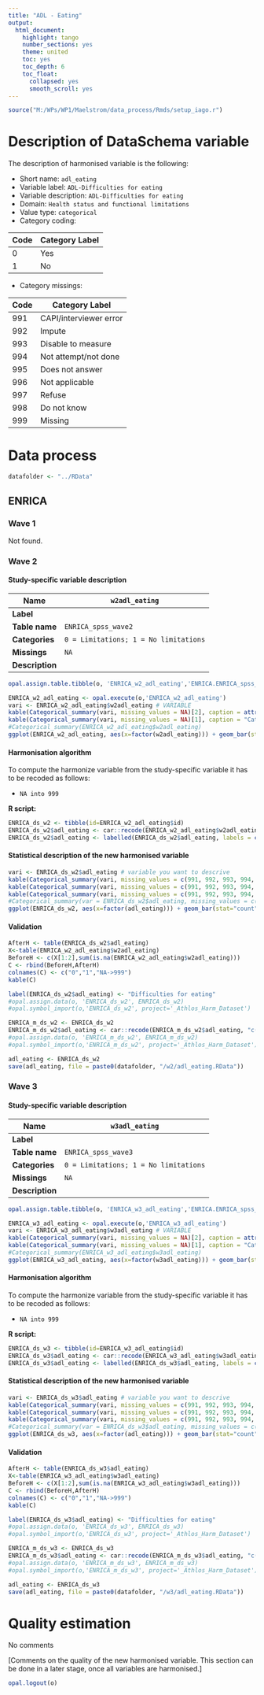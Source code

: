 ```yaml
---
title: "ADL - Eating"
output:
  html_document:
    highlight: tango
    number_sections: yes
    theme: united
    toc: yes
    toc_depth: 6
    toc_float:
      collapsed: yes
      smooth_scroll: yes 
---
```


<!-- ########################################################## --> 

<!-- # Installation, loading packages -->
<!-- **R script:** -->

```r
source("M:/WPs/WP1/Maelstrom/data_process/Rmds/setup_iago.r")
```
<!-- ########################################################## --> 



# Description of DataSchema variable

The description of harmonised variable is the following:

* Short name: `adl_eating`
* Variable label: `ADL-Difficulties for eating`
* Variable description: `ADL-Difficulties for eating`
* Domain: `Health status and functional limitations`
* Value type: `categorical`
* Category coding:

**Code** | **Category Label**
-------- | ------------------
0        | Yes
1        | No

* Category missings: 


**Code** | **Category Label**
----| ------------------
991 | CAPI/interviewer error
992 | Impute
993 | Disable to measure
994 | Not attempt/not done
995 | Does not answer
996 | Not applicable
997 | Refuse
998 | Do not know
999 | Missing


# Data process


```r
datafolder <- "../RData"
``` 

## ENRICA

### Wave 1

Not found.


### Wave 2

#### Study-specific variable description




| **Name** | `w2adl_eating`|
|-|-|
| **Label** |  |
| **Table name** | `ENRICA_spss_wave2` |
| **Categories** | `0 = Limitations; 1 = No limitations` |
| **Missings** | `NA` |
| **Description** |  |


```r
opal.assign.table.tibble(o, 'ENRICA_w2_adl_eating','ENRICA.ENRICA_spss_wave2', variables=list('w2adl_eating'), missings = TRUE)
```

```r
ENRICA_w2_adl_eating <- opal.execute(o,'ENRICA_w2_adl_eating')
vari <- ENRICA_w2_adl_eating$w2adl_eating # VARIABLE
kable(Categorical_summary(vari, missing_values = NA)[2], caption = attributes(vari)$`spss::shortName`)
kable(Categorical_summary(vari, missing_values = NA)[1], caption = "Category")
#Categorical_summary(ENRICA_w2_adl_eating$w2adl_eating)
ggplot(ENRICA_w2_adl_eating, aes(x=factor(w2adl_eating))) + geom_bar(stat="count", width=0.4, fill="steelblue") + xlab("ADL - Difficulty for eating") + ylab("Frequency")
```

#### Harmonisation algorithm

To compute the harmonize variable from the study-specific variable it has to be recoded as follows:

* `NA into 999`

**R script:**
```r
ENRICA_ds_w2 <- tibble(id=ENRICA_w2_adl_eating$id)
ENRICA_ds_w2$adl_eating <- car::recode(ENRICA_w2_adl_eating$w2adl_eating, "NA = '999' ")
ENRICA_ds_w2$adl_eating <- labelled(ENRICA_ds_w2$adl_eating, labels = c(Yes=0, No=1,Missing=999, Do_not_know=998, Refuse=997, Not_applicable=996, Does_not_answer=995,  Not_attempt_not_done=994, Disable_to_measure=993, Impute=992, CAPI_interviewer_error=991))
```

#### Statistical description of the new harmonised variable
```r
vari <- ENRICA_ds_w2$adl_eating # variable you want to descrive
kable(Categorical_summary(vari, missing_values = c(991, 992, 993, 994, 995, 996, 997, 998, 999))[3])
kable(Categorical_summary(vari, missing_values = c(991, 992, 993, 994, 995, 996, 997, 998, 999))[1], caption = "Category")
kable(Categorical_summary(vari, missing_values = c(991, 992, 993, 994, 995, 996, 997, 998, 999))[2], caption = "Type of missing")
#Categorical_summary(var = ENRICA_ds_w2$adl_eating, missing_values = c(991, 992, 993, 994, 995, 996, 997, 998, 999))
ggplot(ENRICA_ds_w2, aes(x=factor(adl_eating))) + geom_bar(stat="count", width=0.4, fill="steelblue") + xlab("ADL - Difficulty for eating") + ylab("Frequency")
```

#### Validation
```r
AfterH <- table(ENRICA_ds_w2$adl_eating)
X<-table(ENRICA_w2_adl_eating$w2adl_eating)
BeforeH <- c(X[1:2],sum(is.na(ENRICA_w2_adl_eating$w2adl_eating)))
C <- rbind(BeforeH,AfterH)
colnames(C) <- c("0","1","NA->999")
kable(C)
```






```r

label(ENRICA_ds_w2$adl_eating) <- "Difficulties for eating"
#opal.assign.data(o, 'ENRICA_ds_w2', ENRICA_ds_w2)
#opal.symbol_import(o,'ENRICA_ds_w2', project='_Athlos_Harm_Dataset')

ENRICA_m_ds_w2 <- ENRICA_ds_w2
ENRICA_m_ds_w2$adl_eating <- car::recode(ENRICA_m_ds_w2$adl_eating, "c(991, 992, 993, 994, 995, 996, 997,998, 999)=NA")
#opal.assign.data(o, 'ENRICA_m_ds_w2', ENRICA_m_ds_w2)
#opal.symbol_import(o,'ENRICA_m_ds_w2', project='_Athlos_Harm_Dataset')
```

```r
adl_eating <- ENRICA_ds_w2
save(adl_eating, file = paste0(datafolder, "/w2/adl_eating.RData"))
```


### Wave 3

#### Study-specific variable description




| **Name** | `w3adl_eating`|
|-|-|
| **Label** |  |
| **Table name** | `ENRICA_spss_wave3` |
| **Categories** | `0 = Limitations; 1 = No limitations` |
| **Missings** | `NA` |
| **Description** |  |

```r
opal.assign.table.tibble(o, 'ENRICA_w3_adl_eating','ENRICA.ENRICA_spss_wave3', variables=list('w3adl_eating'), missings = TRUE)
```

```r
ENRICA_w3_adl_eating <- opal.execute(o,'ENRICA_w3_adl_eating')
vari <- ENRICA_w3_adl_eating$w3adl_eating # VARIABLE
kable(Categorical_summary(vari, missing_values = NA)[2], caption = attributes(vari)$`spss::shortName`)
kable(Categorical_summary(vari, missing_values = NA)[1], caption = "Category")
#Categorical_summary(ENRICA_w3_adl_eating$w3adl_eating)
ggplot(ENRICA_w3_adl_eating, aes(x=factor(w3adl_eating))) + geom_bar(stat="count", width=0.4, fill="steelblue") + xlab("ADL - Difficulty for eating") + ylab("Frequency")
```

#### Harmonisation algorithm

To compute the harmonize variable from the study-specific variable it has to be recoded as follows:

* `NA into 999`

**R script:**
```r
ENRICA_ds_w3 <- tibble(id=ENRICA_w3_adl_eating$id)
ENRICA_ds_w3$adl_eating <- car::recode(ENRICA_w3_adl_eating$w3adl_eating, "NA = '999' ")
ENRICA_ds_w3$adl_eating <- labelled(ENRICA_ds_w3$adl_eating, labels = c(Yes=0, No=1,Missing=999, Do_not_know=998, Refuse=997, Not_applicable=996, Does_not_answer=995,  Not_attempt_not_done=994, Disable_to_measure=993, Impute=992, CAPI_interviewer_error=991))
```

#### Statistical description of the new harmonised variable
```r
vari <- ENRICA_ds_w3$adl_eating # variable you want to descrive
kable(Categorical_summary(vari, missing_values = c(991, 992, 993, 994, 995, 996, 997, 998, 999))[3])
kable(Categorical_summary(vari, missing_values = c(991, 992, 993, 994, 995, 996, 997, 998, 999))[1], caption = "Category")
kable(Categorical_summary(vari, missing_values = c(991, 992, 993, 994, 995, 996, 997, 998, 999))[2], caption = "Type of missing")
#Categorical_summary(var = ENRICA_ds_w3$adl_eating, missing_values = c(991, 992, 993, 994, 995, 996, 997, 998, 999))
ggplot(ENRICA_ds_w3, aes(x=factor(adl_eating))) + geom_bar(stat="count", width=0.4, fill="steelblue") + xlab("ADL - Difficulty for eating") + ylab("Frequency")
```

#### Validation
```r
AfterH <- table(ENRICA_ds_w3$adl_eating)
X<-table(ENRICA_w3_adl_eating$w3adl_eating)
BeforeH <- c(X[1:2],sum(is.na(ENRICA_w3_adl_eating$w3adl_eating)))
C <- rbind(BeforeH,AfterH)
colnames(C) <- c("0","1","NA->999")
kable(C)
```






```r

label(ENRICA_ds_w3$adl_eating) <- "Difficulties for eating"
#opal.assign.data(o, 'ENRICA_ds_w3', ENRICA_ds_w3)
#opal.symbol_import(o,'ENRICA_ds_w3', project='_Athlos_Harm_Dataset')

ENRICA_m_ds_w3 <- ENRICA_ds_w3
ENRICA_m_ds_w3$adl_eating <- car::recode(ENRICA_m_ds_w3$adl_eating, "c(991, 992, 993, 994, 995, 996, 997,998, 999)=NA")
#opal.assign.data(o, 'ENRICA_m_ds_w3', ENRICA_m_ds_w3)
#opal.symbol_import(o,'ENRICA_m_ds_w3', project='_Athlos_Harm_Dataset')
```

```r
adl_eating <- ENRICA_ds_w3
save(adl_eating, file = paste0(datafolder, "/w3/adl_eating.RData"))
```

# Quality estimation

No comments

[Comments on the quality of the new harmonised variable. This section can be done in a later stage, once all variables are harmonised.]



```r
opal.logout(o)
```
